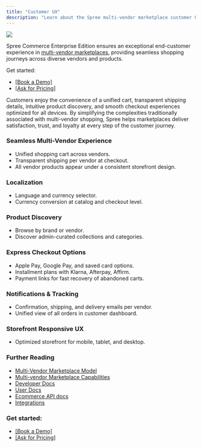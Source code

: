 ```yaml
---
title: "Customer UX"
description: "Learn about the Spree multi-vendor marketplace customer UX."
---
```


![](/docs/images/use-cases/multi-vendor/customer.png)

Spree Commerce Enterprise Edition ensures an exceptional end-customer experience in [<u>multi-vendor marketplaces</u>](https://spreecommerce.org/marketplace-ecommerce/), providing seamless shopping journeys across diverse vendors and products. 

Get started:

- [[Book a Demo]](https://getvendo.com/book-a-demo/)
- [[Ask for Pricing]](https://spreecommerce.org/get-started/)

Customers enjoy the convenience of a unified cart, transparent shipping details, intuitive product discovery, and smooth checkout experiences optimized for all devices. By simplifying the complexities traditionally associated with multi-vendor shopping, Spree helps marketplaces deliver satisfaction, trust, and loyalty at every step of the customer journey.

### Seamless Multi-Vendor Experience

- Unified shopping cart across vendors.
- Transparent shipping per vendor at checkout.
- All vendor products appear under a consistent storefront design.

### Localization

- Language and currency selector.
- Currency conversion at catalog and checkout level.

### Product Discovery

- Browse by brand or vendor.
- Discover admin-curated collections and categories.

### Express Checkout Options

- Apple Pay, Google Pay, and saved card options.
- Installment plans with Klarna, Afterpay, Affirm.
- Payment links for fast recovery of abandoned carts.

### Notifications & Tracking

- Confirmation, shipping, and delivery emails per vendor.
- Unified view of all orders in customer dashboard.

### Storefront Responsive UX

- Optimized storefront for mobile, tablet, and desktop.

### Further Reading

- [Multi-Vendor Marketplace Model](https://spreecommerce.org/docs/use-case/marketplace/model)
- [Multi-vendor Marketplace Capabilities](https://spreecommerce.org/docs/use-case/marketplace/capabilities)
- [<u>Developer Docs</u>](https://spreecommerce.org/docs/developer/getting-started/quickstart)
- [<u>User Docs</u>](https://spreecommerce.org/docs/user/what-is-spree-commerce)
- [<u>Ecommerce API docs</u>](https://spreecommerce.org/docs/api-reference/introduction)
- [<u>Integrations</u>](https://spreecommerce.org/docs/integrations/integrations)

### Get started:

- [[Book a Demo]](https://getvendo.com/book-a-demo/)
- [[Ask for Pricing]](https://spreecommerce.org/get-started/)